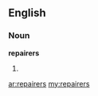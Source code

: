 ==English==

===Noun===
'''repairers'''

# {{plural of|[[repairer]]}}

[[ar:repairers]]
[[my:repairers]]